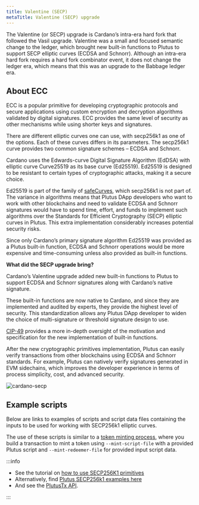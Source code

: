 ```yaml
---
title: Valentine (SECP) 
metaTitle: Valentine (SECP) upgrade
---
```


The Valentine (or SECP) upgrade is Cardano’s intra-era hard fork that followed the Vasil upgrade. Valentine was a small and focused semantic change to the ledger, which brought new built-in functions to Plutus to support SECP elliptic curves (ECDSA and Schnorr). Although an intra-era hard fork requires a hard fork combinator event, it does not change the ledger era, which means that this was an upgrade to the Babbage ledger era.

## About ECC

ECC is a popular primitive for developing cryptographic protocols and secure applications using custom encryption and decryption algorithms validated by digital signatures. ECC provides the same level of security as other mechanisms while using shorter keys and signatures.

There are different elliptic curves one can use, with secp256k1 as one of the options. Each of these curves differs in its parameters. The secp256k1 curve provides two common signature schemes – ECDSA and Schnorr.

Cardano uses the Edwards-curve Digital Signature Algorithm (EdDSA) with elliptic curve Curve25519 as its base curve (Ed25519). Ed25519 is designed to be resistant to certain types of cryptographic attacks, making it a secure choice.

Ed25519 is part of the family of [safeCurves](https://safecurves.cr.yp.to/), which secp256k1 is not part of. The variance in algorithms means that Plutus DApp developers who want to work with other blockchains and need to validate ECDSA and Schnorr signatures would have to spend time, effort, and funds to implement such algorithms over the Standards for Efficient Cryptography (SECP) elliptic curves in Plutus. This extra implementation considerably increases potential security risks.

Since only Cardano’s primary signature algorithm Ed25519 was provided as a Plutus built-in function, ECDSA and Schnorr operations would be more expensive and time-consuming unless also provided as built-in functions.

**What did the SECP upgrade bring?**

Cardano’s Valentine upgrade added new built-in functions to Plutus to support ECDSA and Schnorr signatures along with Cardano’s native signature.

These built-in functions are now native to Cardano, and since they are implemented and audited by experts, they provide the highest level of security. This standardization allows any Plutus DApp developer to widen the choice of multi-signature or threshold signature design to use.

[CIP-49](https://github.com/mlabs-haskell/CIPs/blob/c5bdd66fe49c19c341499f86cebaa2eef9e90b74/CIP-0049/README.md) provides a more in-depth oversight of the motivation and specification for the new implementation of built-in functions.

After the new cryptographic primitives implementation, Plutus can easily verify transactions from other blockchains using ECDSA and Schnorr standards. For example, Plutus can natively verify signatures generated in EVM sidechains, which improves the developer experience in terms of process simplicity, cost, and advanced security.

![cardano-secp](https://ucarecdn.com/7c41014d-2a03-493e-83f1-054c6e3ac78f/)

## Example scripts

Below are links to examples of scripts and script data files containing the inputs to be used for working with SECP256k1 elliptic curves.

The use of these scripts is similar to a [token minting process](https://github.com/input-output-hk/cardano-node-wiki/blob/main/docs/reference/plutus/plutus-minting-script-example.md), where you build a transaction to mint a token using `--mint-script-file` with a provided Plutus script and `--mint-redeemer-file` for provided input script data.

:::info

-   See the tutorial on [how to use SECP256K1 primitives](https://github.com/input-output-hk/Vasil-testnet/blob/main/secp-primitives-cip.md)
-   Alternatively, find [Plutus SECP256k1 examples here](https://gist.github.com/james-iohk/4b54ceefbc3ad3d6fdbc49350bd5b6a8)
-   And see the [PlutusTx API](https://github.com/input-output-hk/plutus/blob/node/1.35.4/plutus-tx/src/PlutusTx/Builtins.hs#L169-L202).

:::


